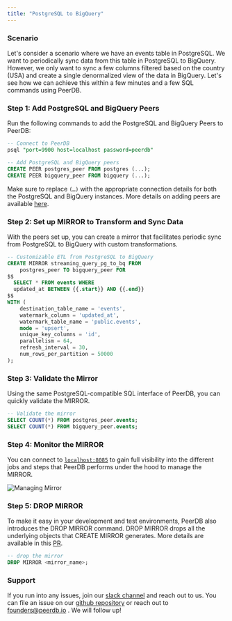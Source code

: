 ```yaml
---
title: "PostgreSQL to BigQuery"
---
```


### Scenario

Let's consider a scenario where we have an events table in PostgreSQL. We want to periodically sync data from this table in PostgreSQL to BigQuery. However, we only want to sync a few columns filtered based on the country (USA) and create a single denormalized view of the data in BigQuery. Let's see how we can achieve this within a few minutes and a few SQL commands using PeerDB.

### Step 1: Add PostgreSQL and BigQuery Peers

Run the following commands to add the PostgreSQL and BigQuery Peers to PeerDB:

```sql
-- Connect to PeerDB
psql "port=9900 host=localhost password=peerdb"

-- Add PostgreSQL and BigQuery peers
CREATE PEER postgres_peer FROM postgres (...);
CREATE PEER bigquery_peer FROM bigquery (...);
```

Make sure to replace `(…)` with the appropriate connection details for both the PostgreSQL and BigQuery instances. More details on adding peers are available [here](/sql/commands/create-peer).

### **Step 2: Set up MIRROR to Transform and Sync Data**

With the peers set up, you can create a mirror that facilitates periodic sync from PostgreSQL to BigQuery with custom transformations.

```sql
-- Customizable ETL from PostgreSQL to BigQuery
CREATE MIRROR streaming_query_pg_to_bq FROM
	postgres_peer TO bigquery_peer FOR
$$
  SELECT * FROM events WHERE
  updated_at BETWEEN {{.start}} AND {{.end}}
$$
WITH (
	destination_table_name = 'events',
	watermark_column = 'updated_at',
	watermark_table_name = 'public.events',
	mode = 'upsert',
	unique_key_columns = 'id',
	parallelism = 64,
	refresh_interval = 30,
	num_rows_per_partition = 50000
);
```

### **Step 3: Validate the Mirror**

Using the same PostgreSQL-compatible SQL interface of PeerDB, you can quickly validate the MIRROR.

```sql
-- Validate the mirror
SELECT COUNT(*) FROM postgres_peer.events;
SELECT COUNT(*) FROM bigquery_peer.events;
```

### Step 4: Monitor the MIRROR

You can connect to [`localhost:8085`](http://`localhost:8085`) to gain full visibility into the different jobs and steps that PeerDB performs under the hood to manage the MIRROR.

![Managing Mirror](../../images/managing_mirror.png)

### Step 5: DROP MIRROR

To make it easy in your development and test environments, PeerDB also introduces the DROP MIRROR command. DROP MIRROR drops all the underlying objects that CREATE MIRROR generates. More details are available in this [PR](https://github.com/PeerDB-io/peerdb/pull/93).

```sql
-- drop the mirror
DROP MIRROR <mirror_name>;
```

### Support

If you run into any issues, join our [slack channel](https://slack.peerdb.io) and reach out to us. You can file an issue on our [github repository](https://github.com/peerdb-io/peerdb) or reach out to founders@peerdb.io . We will follow up!
